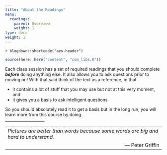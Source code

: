 ```yaml
---
title: "About the Readings"
menu:
  readings:
    parent: Overview
    weight: 1
type: docs
weight: 1
---
```


`r blogdown::shortcode("aes-header")`

```r
source(here::here("content", "com_libs.R"))
```

Each class session has a set of required readings that you should complete ***before*** doing anything else. It also allows you to ask questions prior to moving on! With that said think of the text as a reference, in that

- it contains a lot of stuff that you may use but not at this very moment, and
- it gives you a basis to ask intelligent questions

So you should absolutely read it to get a basis but in the long run, you will learn more from this course by doing.

<hr style="width:25%">

<table>
  <tr>
    <td><i>Pictures are better than words because some words are big and hard to understand.</i></td>
  </tr>
  <tr>
    <td align='right'>&#8212; Peter Griffin</td>
  </tr>
</table>
